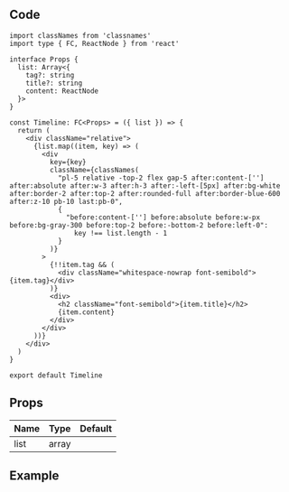
## Code

```tsx title="components/Timeline/index.tsx"
import classNames from 'classnames'
import type { FC, ReactNode } from 'react'

interface Props {
  list: Array<{
    tag?: string
    title?: string
    content: ReactNode
  }>
}

const Timeline: FC<Props> = ({ list }) => {
  return (
    <div className="relative">
      {list.map((item, key) => (
        <div
          key={key}
          className={classNames(
            "pl-5 relative -top-2 flex gap-5 after:content-[''] after:absolute after:w-3 after:h-3 after:-left-[5px] after:bg-white after:border-2 after:top-2 after:rounded-full after:border-blue-600 after:z-10 pb-10 last:pb-0",
            {
              "before:content-[''] before:absolute before:w-px before:bg-gray-300 before:top-2 before:-bottom-2 before:left-0":
                key !== list.length - 1
            }
          )}
        >
          {!!item.tag && (
            <div className="whitespace-nowrap font-semibold">{item.tag}</div>
          )}
          <div>
            <h2 className="font-semibold">{item.title}</h2>
            {item.content}
          </div>
        </div>
      ))}
    </div>
  )
}

export default Timeline
```

## Props

| Name             | Type  | Default |
| ---------------- | ----- | ------- |
| list<Required /> | array |         |

## Example

<Codesandbox name="timeline" />
